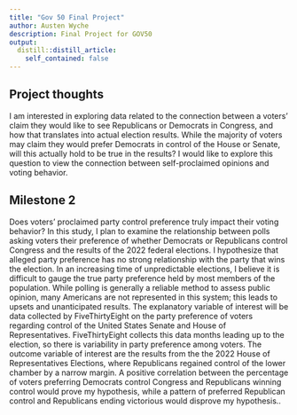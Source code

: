 ```yaml
---
title: "Gov 50 Final Project"
author: Austen Wyche
description: Final Project for GOV50
output:
  distill::distill_article:
    self_contained: false
---
```




## Project thoughts

I am interested in exploring data related to the connection between a voters' claim they would like to see Republicans or Democrats in Congress, and how that translates into actual election results. While the majority of voters may claim they would prefer Democrats in control of the House or Senate, will this actually hold to be true in the results? I would like to explore this question to view the connection between self-proclaimed opinions and voting behavior. 

## Milestone 2

Does voters' proclaimed party control preference truly impact their voting behavior? In this study, I plan to examine the relationship between polls asking voters their preference of whether Democrats or Republicans control Congress and the results of the 2022 federal elections. I hypothesize that alleged party preference has no strong relationship with the party that wins the election. In an increasing time of unpredictable elections, I believe it is difficult to gauge the true party preference held by most members of the population. While polling is generally a reliable method to assess public opinion, many Americans are not represented in this system; this leads to upsets and unanticipated results. The explanatory variable of interest will be data collected by FiveThirtyEight on the party preference of voters regarding control of the United States Senate and House of Representatives. FiveThirtyEight collects this data months leading up to the election, so there is variability in party preference among voters. The outcome variable of interest are the results from the the 2022 House of Representatives Elections, where Republicans regained control of the lower chamber by a narrow margin. A positive correlation between the percentage of voters preferring Democrats control Congress and Republicans winning control would prove my hypothesis, while a pattern of preferred Republican control and Republicans ending victorious would disprove my hypothesis..

